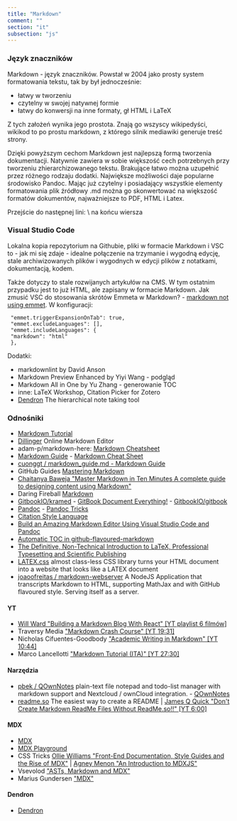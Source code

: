 ```yaml
---
title: "Markdown"
comment: ""
section: "it"
subsection: "js"
---
```


### Język znaczników

Markdown - język znaczników. Powstał w 2004 jako prosty system formatowania tekstu, tak by był jednocześnie:

- łatwy w tworzeniu
- czytelny w swojej natywnej formie
- łatwy do konwersji na inne formaty, gł HTML i LaTeX

Z tych założeń wynika jego prostota. Znają go wszyscy wikipedyści, wikikod to po prostu markdown, z którego silnik mediawiki generuje treść strony.

Dzięki powyższym cechom Markdown jest najlepszą formą tworzenia dokumentacji. Natywnie zawiera w sobie większość cech potrzebnych przy tworzeniu zhierarchizowanego tekstu. Brakujące łatwo można uzupełnić przez różnego rodzaju dodatki. Największe możliwości daje popularne środowisko Pandoc. Mając już czytelny i posiadający wszystkie elementy formatowania plik źródłowy .md można go skonwertować na większość formatów dokumentów, najważniejsze to PDF, HTML i Latex.

Przejście do następnej lini: \\ na końcu wiersza

### Visual Studio Code

Lokalna kopia repozytorium na Githubie, pliki w formacie Markdown i VSC to - jak mi się zdaje - idealne połączenie na trzymanie i wygodną edycję, stale archiwizowanych plików i wygodnych w edycji plików z notatkami, dokumentacją, kodem.

Także dotyczy to stale rozwijanych artykułów na CMS. W tym ostatnim przypadku jest to już HTML, ale zapisany w formacie Markdown. Jak zmusić VSC do stosowania skrótów Emmeta w Markdown? - [markdown not using emmet](https://stackoverflow.com/…/499569…/markdown-not-using-emmet). W konfiguracji:

```
 "emmet.triggerExpansionOnTab": true,
 "emmet.excludeLanguages": [],
 "emmet.includeLanguages": {
 "markdown": "html"
 },
```

Dodatki:

- markdownlint by David Anson
- Markdown Preview Enhanced by Yiyi Wang - podgląd
- Markdown All in One by Yu Zhang - generowanie TOC
- inne: LaTeX Workshop, Citation Picker for Zotero
- [Dendron](https://www.dendron.so) The hierarchical note taking tool

### Odnośniki

- [Markdown Tutorial](https://commonmark.org/help/tutorial/index.html)
- [Dillinger](https://dillinger.io) Online Markdown Editor
- adam-p/markdown-here: [Markdown Cheatsheet](https://github.com/adam-p/markdown-here/wiki/Markdown-Cheatsheet)
- [Markdown Guide](https://www.markdownguide.org) - [Markdown Cheat Sheet](https://www.markdownguide.org/cheat-sheet/)
- [cuonggt / markdown\_guide.md - Markdown Guide](https://gist.github.com/cuonggt/9b7d08a597b167299f0d)
- GitHub Guides [Mastering Markdown](https://guides.github.com/features/mastering-markdown/)
- [Chaitanya Baweja "Master Markdown in Ten Minutes A complete guide to designing content using Markdown"](https://betterprogramming.pub/master-markdown-in-ten-minutes-ce9721c51eb)
- Daring Fireball [Markdown](https://daringfireball.net/projects/markdown/)
- [GitbookIO/kramed](https://github.com/GitbookIO/kramed) - [GitBook Document Everything!](https://www.gitbook.com) - [GitbookIO/gitbook](https://github.com/GitbookIO/gitbook)
- [Pandoc](https://pandoc.org/) - [Pandoc Tricks](https://github.com/jgm/pandoc/wiki/Pandoc-Tricks)
- [Citation Style Language](https://citationstyles.org)
- [Build an Amazing Markdown Editor Using Visual Studio Code and Pandoc](https://thisdavej.com/build-an-amazing-markdown-editor-using-visual-studio-code-and-pandoc/)
- [Automatic TOC in github-flavoured-markdown](https://stackoverflow.com/questions/9721944/automatic-toc-in-github-flavoured-markdown)
- [The Definitive, Non-Technical Introduction to LaTeX, Professional Typesetting and Scientific Publishing](https://mathvault.ca/latex-guide/)
- [LATEX.css](https://latex.now.sh) almost class-less CSS library turns your HTML document into a website that looks like a LATEX document
- [joaoofreitas / markdown-webserver](https://github.com/joaoofreitas/markdown-webserver) A NodeJS Application that transcripts Markdown to HTML, supporting MathJax and with GitHub flavoured style. Serving itself as a server.

#### YT

- [Will Ward "Building a Markdown Blog With React" \[YT playlist 6 filmów\]](https://www.youtube.com/playlist?list=PLASldBPN_pkBfRXOkBOaeCJYzCnISw5-Z)
- Traversy Media ["Markdown Crash Course" \[YT 19:31\]](https://www.youtube.com/watch?v=HUBNt18RFbo)
- Nicholas Cifuentes-Goodbody ["Academic Writing in Markdown" \[YT 10:44\]](https://www.youtube.com/watch?v=hpAJMSS8pvs)
- Marco Lancellotti ["Markdown Tutorial (ITA)" [YT 27:30]](https://www.youtube.com/watch?v=JhkUdT49Z_c)

#### Narzędzia

- [pbek / QOwnNotes](https://github.com/pbek/QOwnNotes) plain-text file notepad and todo-list manager with markdown support and Nextcloud / ownCloud integration. - [QOwnNotes](https://www.qownnotes.org)
- [readme.so](https://readme.so/) The easiest way to create a README | [James Q Quick "Don't Create Markdown ReadMe Files Without ReadMe.so!!" \[YT 6:00\]](https://www.youtube.com/watch?v=OeBoVOtIAOk)

#### MDX

- [MDX](https://mdxjs.com)
- [MDX Playground](http://dump.jamesknelson.com/mdxc-playground.html)
- CSS Tricks [Ollie Williams "Front-End Documentation, Style Guides and the Rise of MDX"](https://css-tricks.com/front-end-documentation-style-guides-and-the-rise-of-mdx/) | [Agney Menon "An Introduction to MDXJS"](https://css-tricks.com/an-introduction-to-mdxjs/)
- Vsevolod ["ASTs, Markdown and MDX"](https://www.telerik.com/blogs/asts-markdown-and-mdx)
- Marius Gundersen ["MDX"](https://mariusgundersen.net/mdx/)

#### Dendron

- [Dendron](https://www.dendron.so)